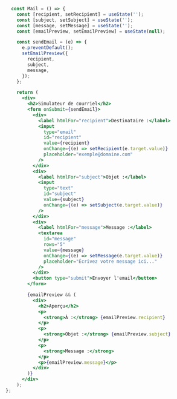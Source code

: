 ```jsx title="Simulateur de courriel" {} showLineNumbers
  const Mail = () => {
    const [recipient, setRecipient] = useState('');
    const [subject, setSubject] = useState('');
    const [message, setMessage] = useState('');
    const [emailPreview, setEmailPreview] = useState(null);

    const sendEmail = (e) => {
      e.preventDefault();
      setEmailPreview({
        recipient,
        subject,
        message,
      });
    };

    return (
      <div>
        <h2>Simulateur de courriel</h2>
        <form onSubmit={sendEmail}>
          <div>
            <label htmlFor="recipient">Destinataire :</label>
            <input
              type="email"
              id="recipient"
              value={recipient}
              onChange={(e) => setRecipient(e.target.value)}
              placeholder="exemple@domaine.com"
            />
          </div>
          <div>
            <label htmlFor="subject">Objet :</label>
            <input
              type="text"
              id="subject"
              value={subject}
              onChange={(e) => setSubject(e.target.value)}
            />
          </div>
          <div>
            <label htmlFor="message">Message :</label>
            <textarea
              id="message"
              rows="5"
              value={message}
              onChange={(e) => setMessage(e.target.value)}
              placeholder="Écrivez votre message ici..."
            />
          </div>
          <button type="submit">Envoyer l'email</button>
        </form>

        {emailPreview && (
          <div>
            <h2>Aperçu</h2>
            <p>
              <strong>À :</strong> {emailPreview.recipient}
            </p>
            <p>
              <strong>Objet :</strong> {emailPreview.subject}
            </p>
            <p>
              <strong>Message :</strong>
            </p>
            <p>{emailPreview.message}</p>
          </div>
        )}
      </div>
    );
};
```